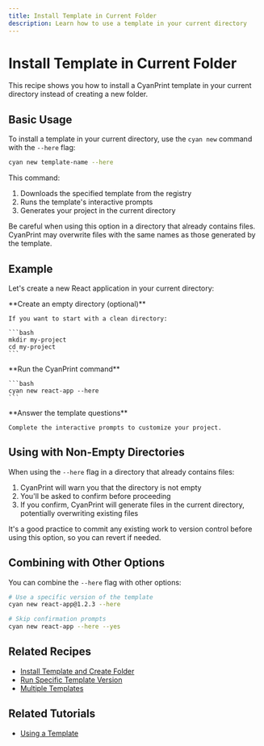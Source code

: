 ```yaml
---
title: Install Template in Current Folder
description: Learn how to use a template in your current directory
---
```



# Install Template in Current Folder

This recipe shows you how to install a CyanPrint template in your current directory instead of creating a new folder.

## Basic Usage

To install a template in your current directory, use the `cyan new` command with the `--here` flag:

```bash
cyan new template-name --here
```

This command:
1. Downloads the specified template from the registry
2. Runs the template's interactive prompts
3. Generates your project in the current directory

<Callout type="warning">
  Be careful when using this option in a directory that already contains files. CyanPrint may overwrite files with the same names as those generated by the template.
</Callout>

## Example

Let's create a new React application in your current directory:

<Steps>
  <Step>
    **Create an empty directory (optional)**
    
    If you want to start with a clean directory:
    
    ```bash
    mkdir my-project
    cd my-project
    ```
  </Step>
  
  <Step>
    **Run the CyanPrint command**
    
    ```bash
    cyan new react-app --here
    ```
  </Step>
  
  <Step>
    **Answer the template questions**
    
    Complete the interactive prompts to customize your project.
  </Step>
</Steps>

## Using with Non-Empty Directories

When using the `--here` flag in a directory that already contains files:

1. CyanPrint will warn you that the directory is not empty
2. You'll be asked to confirm before proceeding
3. If you confirm, CyanPrint will generate files in the current directory, potentially overwriting existing files

<Callout type="tip">
  It's a good practice to commit any existing work to version control before using this option, so you can revert if needed.
</Callout>

## Combining with Other Options

You can combine the `--here` flag with other options:

```bash
# Use a specific version of the template
cyan new react-app@1.2.3 --here

# Skip confirmation prompts
cyan new react-app --here --yes
```

## Related Recipes

- [Install Template and Create Folder](/docs/user/recipes/01_install-create-folder)
- [Run Specific Template Version](/docs/user/recipes/04_template-version)
- [Multiple Templates](/docs/user/recipes/05_multiple-templates)

## Related Tutorials

- [Using a Template](/docs/user/tutorial/01_use-template)

